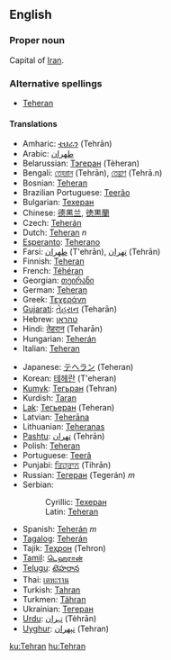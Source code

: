 ==English==

===Proper noun===
Capital of [[Iran]].

===Alternative spellings===
*[[Teheran]]

====Translations====
{{top}}
*Amharic: [[ቴህራን]] (Tehrān)
*Arabic: [[طهران]]
*Belarussian: [[Тэгеран]] (Tèheran)
*Bengali: [[তেহরান]] (Tehrān), [[তেহ্রাণ]] (Tehrā.n)
*Bosnian: [[Teheran#Bosnian|Teheran]] {{m}}
*Brazilian Portuguese: [[Teerão]]
*Bulgarian: [[Техеран#Bulgarian|Техеран]]
*Chinese: [[德黑兰]], [[徳黒蘭]]
*Czech: [[Teherán]]
*Dutch: [[Teheran]] ''n''
*[[Esperanto]]: [[Teherano]]
*Farsi: [[طهران]] (T'ehrān), [[تهران]] (Tehrān)
*Finnish: [[Teheran]]
*French: [[Téhéran]]
*Georgian: [[თეირანი]]
*German: [[Teheran]]
*Greek: [[Τεχεράνη]]
*[[Gujarati]]: [[તેહરાન]] (Teharān)
*Hebrew: [[טהראן]]
*Hindi: [[तेहरान]] (Teharān)
*Hungarian: [[Teherán]]
*Italian: [[Teheran]]
{{mid}}
*Japanese: [[テヘラン]] (Teheran)
*Korean: [[테헤란]] (T'eheran)
*[[Kumyk]]: [[Тегьран]] (Tehran)
*Kurdish: [[Taran]]
*[[Lak]]: [[Тегьеран]] (Teheran)
*Latvian: [[Teherāna]]
*Lithuanian: [[Teheranas]]
*[[Pashtu]]: [[تهران]] (Tehrān)
*Polish: [[Teheran]]
*Portuguese: [[Teerã]]
*Punjabi: [[ਤਿਹ੍ਰਾਨ]] (Tihrān)
*Russian: [[Тегеран]] (Tegerán) ''m''
*Serbian:
*:Cyrillic: [[Техеран]] {{m}}
*:Latin: [[Teheran#Serbian|Teheran]] {{m}}
*Spanish: [[Teherán]] ''m''
*[[Tagalog]]: [[Teherán]]
*Tajik: [[Теҳрон]] (Tehron)
*[[Tamil]]: [[டெஹரான்]]
*[[Telugu]]: [[టెహరాన]]
*Thai: [[เตหะราน]]
*Turkish: [[Tahran]]
*Turkmen: [[Tähran]]
*Ukrainian: [[Тегеран]]
*[[Urdu]]: [[تہران]] (Tėhrān)
*[[Uyghur]]: [[ﺗﯧﻬﺮﺍﻥ]] (Tehran)
{{bottom}}

[[ku:Tehran]]
[[hu:Tehran]]